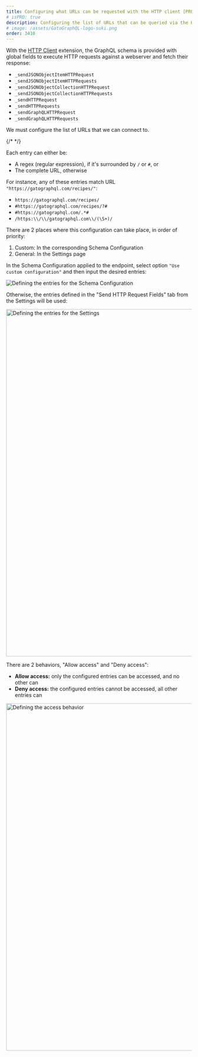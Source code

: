 ```yaml
---
title: Configuring what URLs can be requested with the HTTP client [PRO]
# isPRO: true
description: Configuring the list of URLs that can be queried via the HTTP client fields added to the GraphQL schema.
# image: /assets/GatoGraphQL-logo-suki.png
order: 3410
---
```


With the [HTTP Client](/extensions-reference/http-client) extension, the GraphQL schema is provided with global fields to execute HTTP requests against a webserver and fetch their response:

- `_sendJSONObjectItemHTTPRequest`
- `_sendJSONObjectItemHTTPRequests`
- `_sendJSONObjectCollectionHTTPRequest`
- `_sendJSONObjectCollectionHTTPRequests`
- `_sendHTTPRequest`
- `_sendHTTPRequests`
- `_sendGraphQLHTTPRequest`
- `_sendGraphQLHTTPRequests`

We must configure the list of URLs that we can connect to.

{/* <!-- By default, this list is initially empty. (Unless the unsafe default settings to [build static sites](/guides/config/building-static-sites) are enabled, in which case any URL is allowed by default.) --> */}

Each entry can either be:

- A regex (regular expression), if it's surrounded by `/` or `#`, or
- The complete URL, otherwise

For instance, any of these entries match URL `"https://gatographql.com/recipes/"`:

- `https://gatographql.com/recipes/`
- `#https://gatographql.com/recipes/?#`
- `#https://gatographql.com/.*#`
- `/https:\\/\\/gatographql.com\\/(\S+)/`

There are 2 places where this configuration can take place, in order of priority:

1. Custom: In the corresponding Schema Configuration
2. General: In the Settings page

In the Schema Configuration applied to the endpoint, select option `"Use custom configuration"` and then input the desired entries:

![Defining the entries for the Schema Configuration](/assets/guides/upstream-pro/http-requests-schema-configuration-entries.png "Defining the entries for the Schema Configuration")

Otherwise, the entries defined in the "Send HTTP Request Fields" tab from the Settings will be used:

<Image
  src="/assets/guides/upstream-pro/http-requests-settings-entries.png"
  width="1024"
  height="940"
  alt="Defining the entries for the Settings"
  caption="Defining the entries for the Settings"
/>

There are 2 behaviors, "Allow access" and "Deny access":

- **Allow access:** only the configured entries can be accessed, and no other can
- **Deny access:** the configured entries cannot be accessed, all other entries can

<Image
  src="/assets/guides/upstream-pro/http-requests-settings-behavior.png"
  width="1024"
  height="940"
  alt="Defining the access behavior"
  caption="Defining the access behavior"
/>
